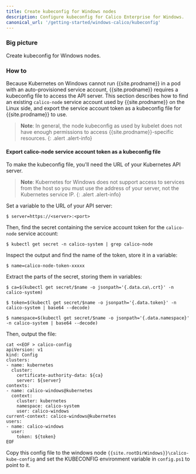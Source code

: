 ```yaml
---
title: Create kubeconfig for Windows nodes
description: Configure kubeconfig for Calico Enterprise for Windows.
canonical_url: '/getting-started/windows-calico/kubeconfig'
---
```


### Big picture

Create kubeconfig for Windows nodes.

### How to

Because Kubernetes on Windows cannot run {{site.prodname}} in a pod with an auto-provisioned service account, {{site.prodname}} requires a kubeconfig file to access the API server. This section describes how to find an existing `calico-node` service account used by {{site.prodname}} on the Linux side, and export the service account token as a kubeconfig file for {{site.prodname}} to use.

>**Note**: In general, the node kubeconfig as used by kubelet does not have enough permissions to access {{site.prodname}}-specific resources.
{: .alert .alert-info}

#### Export calico-node service account token as a kubeconfig file
  
To make the kubeconfig file, you'll need the URL of your Kubernetes API server.

>**Note**: Kubernetes for Windows does not support access to services from the host so you must use the address of your server, not the Kubernetes service IP.
{: .alert .alert-info}

Set a variable to the URL of your API server:

```
$ server=https://<server>:<port>
```
Then, find the secret containing the service account token for the `calico-node` service account:

```
$ kubectl get secret -n calico-system | grep calico-node
```
Inspect the output and find the name of the token, store it in a variable:

```
$ name=calico-node-token-xxxxx
```
Extract the parts of the secret, storing them in variables:

```
$ ca=$(kubectl get secret/$name -o jsonpath='{.data.ca\.crt}' -n calico-system)

$ token=$(kubectl get secret/$name -o jsonpath='{.data.token}' -n calico-system | base64 --decode)

$ namespace=$(kubectl get secret/$name -o jsonpath='{.data.namespace}' -n calico-system | base64 --decode)
```
Then, output the file:

```
cat <<EOF > calico-config
apiVersion: v1
kind: Config
clusters:
- name: kubernetes
  cluster:
    certificate-authority-data: ${ca}
    server: ${server}
contexts:
- name: calico-windows@kubernetes
  context:
    cluster: kubernetes
    namespace: calico-system
    user: calico-windows
current-context: calico-windows@kubernetes
users:
- name: calico-windows
  user:
    token: ${token}
EOF
```
Copy this config file to the windows node `{{site.rootDirWindows}}\calico-kube-config` and set the KUBECONFIG environment variable in `config.ps1` to point to it.
